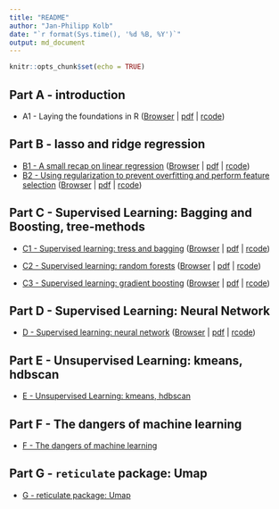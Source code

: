 ```yaml
---
title: "README"
author: "Jan-Philipp Kolb"
date: "`r format(Sys.time(), '%d %B, %Y')`"
output: md_document
---
```


```r
knitr::opts_chunk$set(echo = TRUE)
```

## Part A - introduction

- A1 - Laying the foundations in R ([Browser](slides/a1_intro_r.md) | [pdf](slides/a1_intro_r.pdf) | [rcode](rcode/a1_intro_r.R))

<!--
- [A2 - What is machine learning and why should you care](slides/intro_ml.Rmd)
- [Parallelization](doParallel.Rmd)
-->
## Part B - lasso and ridge regression

- [B1 - A small recap on linear regression](slides/b1_regression.md) ([Browser](slides/b1_regression.md) | [pdf](slides/b1_regression.pdf) | [rcode](rcode/b1_regression.R))
- [B2 - Using regularization to prevent overfitting and perform feature selection](slides/b2_regularization.md) ([Browser](slides/b2_regularization.md) | [pdf](slides/b2_regularization.pdf) | [rcode](rcode/b2_regularization.R))


<!--
- The `glmnet` package
-->


## Part C - Supervised Learning: Bagging and Boosting, tree-methods 

- [C1 - Supervised learning: tress and bagging](slides/c1_trees_bagging.md) ([Browser](slides/c1_trees_bagging.md) | [pdf](slides/c1_trees_bagging.pdf) | [rcode](rcode/c1_trees_bagging.R))

- [C2 - Supervised learning: random forests](slides/c2_random_forests.md) ([Browser](slides/c2_random_forests.md) | [pdf](slides/c2_random_forests.pdf) | [rcode](rcode/c2_random_forests.R))

- [C3 - Supervised learning: gradient boosting](slides/c3_gbm_regression.md) ([Browser](slides/c3_gbm_regression.md) | [pdf](slides/c3_gbm_regression.pdf) | [rcode](rcode/c3_gbm_regression.R))


## Part D - Supervised Learning: Neural Network

- [D - Supervised learning: neural network](slides/d_neuralNetworks.md) ([Browser](slides/d_neuralNetworks.md) | [pdf](slides/d_neuralNetworks.pdf) | [rcode](rcode/d_neuralNetworks.R))

## Part E - Unsupervised Learning: kmeans, hdbscan

- [E - Unsupervised Learning: kmeans, hdbscan](slides/e_Clustering.md)

## Part F - The dangers of machine learning

- [F - The dangers of machine learning](slides/f_dangers_ml.md)

## Part G - `reticulate` package: Umap

- [G - reticulate package: Umap](slides/g_reticulate_umap.md)

<!--
- work with python and R
-->

<!--
## Links

-   [Your First Machine Learning Project in R
    Step-By-Step](https://machinelearningmastery.com/machine-learning-in-r-step-by-step/)

-   chapter about machine learning in [awesome
    R](https://awesome-r.com/)

-   [Shiny App for machine
    learning](https://www.showmeshiny.com/machlearn/)

https://www.r-exercises.com/?s=machine+learning
-->